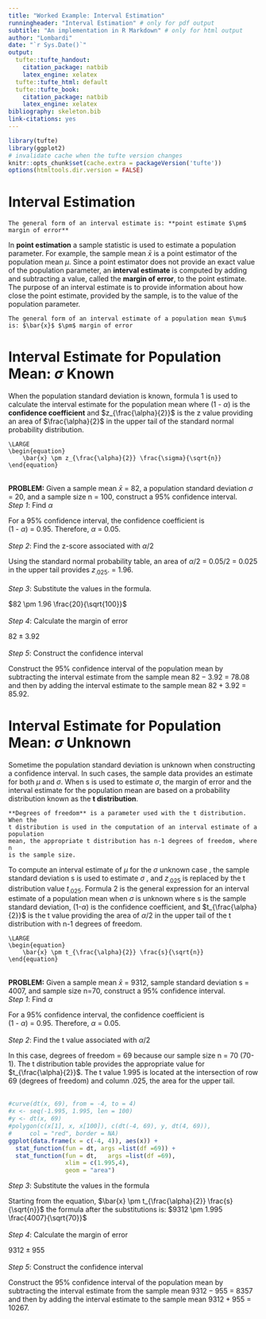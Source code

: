 ```yaml
---
title: "Worked Example: Interval Estimation"
runningheader: "Interval Estimation" # only for pdf output
subtitle: "An implementation in R Markdown" # only for html output
author: "Lombardi"
date: "`r Sys.Date()`"
output:
  tufte::tufte_handout:
    citation_package: natbib
    latex_engine: xelatex
  tufte::tufte_html: default
  tufte::tufte_book:
    citation_package: natbib
    latex_engine: xelatex
bibliography: skeleton.bib
link-citations: yes
---
```


```r
library(tufte)
library(ggplot2)
# invalidate cache when the tufte version changes
knitr::opts_chunk$set(cache.extra = packageVersion('tufte'))
options(htmltools.dir.version = FALSE)
```

# Interval Estimation

```marginfigure
The general form of an interval estimate is: **point estimate $\pm$ margin of error**
```

In **point estimation** a sample statistic is used to estimate a population
parameter. For example, the sample mean $\bar{x}$ is a point estimator of
the population mean $\mu$. Since a point estimator does not provide an 
exact value of the population parameter, an **interval estimate** is computed
by adding and subtracting a value, called the **margin of error**, to the point
estimate. The purpose of an interval estimate is to provide information about how close the point estimate, provided by the sample, is to the value of the population
parameter. 

```marginfigure
The general form of an interval estimate of a population mean $\mu$ is: $\bar{x}$ $\pm$ margin of error
```

# Interval Estimate for Population Mean: $\sigma$ Known

When the population standard deviation is known, formula 1 is used to 
calculate the interval estimate for the population mean where (1 - $\alpha$) is the **confidence coefficient** and $z_{\frac{\alpha}{2}}$ is the z value providing an area of $\frac{\alpha}{2}$ in the upper tail of the standard normal probability distribution.

```marginfigure
\LARGE
\begin{equation} 
    \bar{x} \pm z_{\frac{\alpha}{2}} \frac{\sigma}{\sqrt{n}}
\end{equation}

```  
\
**PROBLEM:** Given a sample mean $\bar{x}$ = 82, a population standard deviation 
$\sigma$ = 20, and a sample size n = 100, construct a 95% confidence interval.
\
*Step 1*: Find $\alpha$  

For a 95% confidence interval, the confidence coefficient is   
(1 - $\alpha$) = 0.95.
Therefore, $\alpha$ = 0.05.\
\
*Step 2*: Find the z-score associated with $\alpha$/2  

Using the standard normal probability table, an area of $\alpha$/2 = 0.05/2 = 0.025
in the upper tail provides $z_{.025}$. = 1.96.\
\
*Step 3*: Substitute the values in the formula.  

$82 \pm 1.96 \frac{20}{\sqrt{100}}$\
\
*Step 4*: Calculate the margin of error  

$82 \pm 3.92$\
\
*Step 5*: Construct the confidence interval  

Construct the 95% confidence interval of the population mean by subtracting the interval estimate from the 
sample mean $82-3.92$ = 78.08 and then by adding the interval estimate to 
the sample mean $82+3.92$ = 85.92.

# Interval Estimate for Population Mean: $\sigma$ Unknown

Sometime the population standard deviation is unknown when
constructing a confidence interval. In such cases, the sample data provides
an estimate for both $\mu$ and $\sigma$. When s is used to estimate $\sigma$, the 
margin of error and the interval estimate for the population mean are based 
on a probability distribution known as the **t distribution**. 

```marginfigure
**Degrees of freedom** is a parameter used with the t distribution. When the
t distribution is used in the computation of an interval estimate of a population
mean, the appropriate t distribution has n-1 degrees of freedom, where n
is the sample size.
```

To compute an interval estimate of $\mu$ for the $\sigma$ unknown case , the
sample standard deviation s is used to estimate $\sigma$ , and $z_{.025}$ is 
replaced by the t distribution value $t_{.025}$. Formula 2 is the general 
expression for an interval estimate of a population mean when $\sigma$ is
unknown where s is the sample standard deviation, (1-$\alpha$) is the confidence
coefficient, and $t_{\frac{\alpha}{2}}$ is the t value providing the area of 
$\alpha$/2 in the upper tail of the t distribution with n-1 degrees of freedom.

```marginfigure
\LARGE
\begin{equation} 
    \bar{x} \pm t_{\frac{\alpha}{2}} \frac{s}{\sqrt{n}}
\end{equation}

```  
\
**PROBLEM:** Given a sample mean $\bar{x}$ = 9312, sample standard deviation
s = 4007, and sample size n=70, construct a 95% confidence interval.
\
*Step 1*: Find $\alpha$  

For a 95% confidence interval, the confidence coefficient is   
(1 - $\alpha$) = 0.95. Therefore, $\alpha$ = 0.05.\
\
*Step 2*: Find the t value associated with $\alpha$/2  

In this case, degrees of freedom = 69 because our sample size n = 70 (70-1). 
The t distribution table provides the appropriate value for $t_{\frac{\alpha}{2}}$.
The t value 1.995 is located at the intersection of row 69 (degrees of freedom) and 
column .025, the area for the upper tail.\
\
```r
#curve(dt(x, 69), from = -4, to = 4)
#x <- seq(-1.995, 1.995, len = 100)
#y <- dt(x, 69)
#polygon(c(x[1], x, x[100]), c(dt(-4, 69), y, dt(4, 69)),
#     col = "red", border = NA)
ggplot(data.frame(x = c(-4, 4)), aes(x)) +
  stat_function(fun = dt, args =list(df =69)) +
  stat_function(fun = dt,   args =list(df =69),
                xlim = c(1.995,4),
                geom = "area")
```

*Step 3*: Substitute the values in the formula  

Starting from the equation,
$\bar{x} \pm t_{\frac{\alpha}{2}} \frac{s}{\sqrt{n}}$
the formula after the substitutions is:
$9312 \pm 1.995 \frac{4007}{\sqrt{70}}$\
\
*Step 4*: Calculate the margin of error  

$9312 \pm 955$\
\
*Step 5*: Construct the confidence interval  

Construct the 95% confidence interval of the population mean by subtracting the interval estimate from the 
sample mean $9312-955$ = 8357 and then by adding the interval estimate to 
the sample mean $9312+955$ = 10267.

